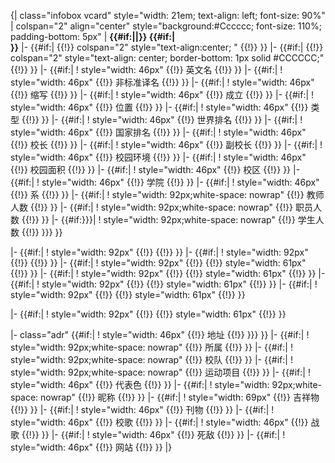 </noinclude>{| class="infobox vcard" style="width: 21em; text-align: left; font-size: 90%"
| colspan="2" align="center" style="background:#Cccccc; font-size: 110%; padding-bottom: 5px" | '''{{#if:{{{name|}}}|{{{name}}}|{{PAGENAME}}}} {{#if:{{{other_name<includeonly>|</includeonly>}}}|<br />{{{other_name|}}}}}'''
|-
{{#if:{{{image<includeonly>|</includeonly>}}}|
{{!}} colspan="2" style="text-align:center; " {{!}} {{{image<noinclude>|[[File:Wikiversity-logo.svg|200px]]</noinclude>}}}
}}
|-
{{#if:{{{motto<includeonly>|</includeonly>}}}|
{{!}} colspan="2" style="text-align: center; border-bottom: 1px solid #CCCCCC;" {{!}} {{{motto}}}
}}
|-
{{#if:{{{name_eng<includeonly>|</includeonly>}}}|
! style="width: 46px" {{!}} 英文名
{{!}} {{{name_eng}}}
}}
|-
{{#if:{{{name_other<includeonly>|</includeonly>}}}|
! style="width: 46px" {{!}} 非标准译名
{{!}} {{{name_other}}}
}}
|-
{{#if:{{{abbr<includeonly>|</includeonly>}}}|
! style="width: 46px" {{!}} 缩写
{{!}} {{{abbr}}}
}}
|-
{{#if:{{{established<includeonly>|</includeonly>}}}|
! style="width: 46px" {{!}} 成立
{{!}} {{{established}}}
}}
|-
{{#if:{{{location<includeonly>|</includeonly>}}}|
! style="width: 46px" {{!}} 位置
{{!}} {{{location}}}
}}
|-
{{#if:{{{type<includeonly>|</includeonly>}}}|
! style="width: 46px" {{!}} 类型
{{!}} {{{type}}}
}}
|-
{{#if:{{{rank_w<includeonly>|</includeonly>}}}|
! style="width: 46px" {{!}} 世界排名
{{!}} {{{rank_w}}}
}}
|-
{{#if:{{{rank_n<includeonly>|</includeonly>}}}|
! style="width: 46px" {{!}} 国家排名
{{!}} {{{rank_n}}}
}}
|-
{{#if:{{{president<includeonly>|</includeonly>}}}|
! style="width: 46px" {{!}} 校长
{{!}} {{{president}}}
}}
|-
{{#if:{{{vise_president<includeonly>|</includeonly>}}}|
! style="width: 46px" {{!}} 副校长
{{!}} {{{vise_president}}}
}}
|-
{{#if:{{{campus<includeonly>|</includeonly>}}}|
! style="width: 46px" {{!}} 校园环境
{{!}} {{{campus}}}
}}
|-
{{#if:{{{area<includeonly>|</includeonly>}}}|
! style="width: 46px" {{!}} 校园面积
{{!}} {{{area}}}
}}
|-
{{#if:{{{branches<includeonly>|</includeonly>}}}|
! style="width: 46px" {{!}} 校区
{{!}} {{{branches}}}
}}
|-
{{#if:{{{college<includeonly>|</includeonly>}}}|
! style="width: 46px" {{!}} 学院
{{!}} {{{college}}}
}}
|-
{{#if:{{{department<includeonly>|</includeonly>}}}|
! style="width: 46px" {{!}} 系
{{!}} {{{department}}}
}}
|-
{{#if:{{{faculty<includeonly>|</includeonly>}}}|
! style="width: 92px;white-space: nowrap" {{!}} 教师人数
{{!}} {{{faculty}}}
}}
|-
{{#if:{{{staff<includeonly>|</includeonly>}}}|
! style="width: 92px;white-space: nowrap" {{!}} 职员人数
{{!}} {{{staff}}}
}}
|-
{{#if:{{{enrollment|{{{students<includeonly>|</includeonly>}}}}}}|
! style="width: 92px;white-space: nowrap" {{!}} 学生人数
{{!}} {{{enrollment|{{{students}}}}}}
}}

|-
{{#if:{{{free_label<includeonly>|</includeonly>}}}|
! style="width: 92px" {{!}} {{{free_label}}}
{{!}} {{{free_text}}}
}}
|-
{{#if:{{{free_label2<includeonly>|</includeonly>}}}|
! style="width: 92px" {{!}} {{{free_label2}}}
{{!}} {{{free_text2}}}
}}
|-
{{#if:{{{free_label3<includeonly>|</includeonly>}}}|
! style="width: 92px" {{!}} {{{free_label3}}}
{{!}} style="width: 61px" {{!}} {{{free_text3}}}
}}
|-
{{#if:{{{free_label4<includeonly>|</includeonly>}}}|
! style="width: 92px" {{!}} {{{free_label4}}}
{{!}} style="width: 61px" {{!}} {{{free_text4}}}
}}
|-
{{#if:{{{free_label5<includeonly>|</includeonly>}}}|
! style="width: 92px" {{!}} {{{free_label5}}}
{{!}} style="width: 61px" {{!}} {{{free_text5}}}
}}
|-
{{#if:{{{free_label6<includeonly>|</includeonly>}}}|
! style="width: 92px" {{!}} {{{free_label6}}}
{{!}} style="width: 61px" {{!}} {{{free_text6}}}
}}

|-
{{#if:{{{free_label7<includeonly>|</includeonly>}}}|
! style="width: 92px" {{!}} {{{free_label7}}}
{{!}} style="width: 61px" {{!}} {{{free_text7}}}
}}

|- class="adr"
{{#if:{{{address<includeonly>|</includeonly>}}}{{{location|}}}|
! style="width: 46px" {{!}} 地址
{{!}} <span class="street-address">{{{location|{{{address}}}}}}</span>
}}
|-
{{#if:{{{affiliation<includeonly>|</includeonly>}}}|
! style="width: 92px;white-space: nowrap" {{!}} 所属
{{!}} {{{affiliation}}}
}}
|-
{{#if:{{{athletes<includeonly>|</includeonly>}}}|
! style="width: 92px;white-space: nowrap" {{!}} 校队
{{!}} {{{athletes}}}
}}
|-
{{#if:{{{sports<includeonly>|</includeonly>}}}|
! style="width: 92px;white-space: nowrap" {{!}} 运动项目
{{!}} {{{sports}}}
}}
|-
{{#if:{{{colors<includeonly>|</includeonly>}}}|
! style="width: 46px" {{!}} 代表色
{{!}} {{{colors}}}
}}
|-
{{#if:{{{nickname<includeonly>|</includeonly>}}}|
! style="width: 92px;white-space: nowrap" {{!}} 昵称
{{!}} {{{nickname}}}
}}
|-
{{#if:{{{mascot<includeonly>|</includeonly>}}}|
! style="width: 69px" {{!}} 吉祥物
{{!}} {{{mascot}}}
}}
|-
{{#if:{{{magazine<includeonly>|</includeonly>}}}|
! style="width: 46px" {{!}} 刊物
{{!}} {{{magazine}}}
}}
|-
{{#if:{{{anthem<includeonly>|</includeonly>}}}|
! style="width: 46px" {{!}} 校歌
{{!}} {{{anthem}}}
}}
|-
{{#if:{{{fightsong<includeonly>|</includeonly>}}}|
! style="width: 46px" {{!}} 战歌
{{!}} {{{fightsong}}}
}}
|-
{{#if:{{{rival<includeonly>|</includeonly>}}}|
! style="width: 46px" {{!}} 死敌
{{!}} {{{rival}}}
}}
|-
{{#if:{{{website<includeonly>|</includeonly>}}}|
! style="width: 46px" {{!}} 网站
{{!}} {{{website}}}
}}
|}<noinclude>
{{Documentation}}
</noinclude>